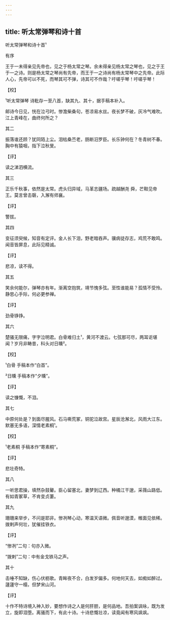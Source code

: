 ```yaml
---
---
---
```

title: 听太常弹琴和诗十首
---



听太常弹琴和诗十首¹

有序





王于一未得亲见先帝也，见之于杨太常之琴。余未得亲见杨太常之琴也，见之于王于一之诗。则是杨太常之琴尚有先帝，而王于一之诗尚有杨太常琴中之先帝。此际人心，先帝可以不死，而琴其可不弹，诗其可不作哉？吁嗟乎琴！吁嗟乎琴！

【校】

¹听太常弹琴 诗粃存一至八首，缺其九、其十，据手稿本补入。

邮诗今日见，恍在泣弓时。惨澹柴桑句，苍凉易水丝。夜长梦不破，灰冷气难吹。江上青峰在，曲终何所之？





其二


振落谁还顾？犹同陌上尘。泪枯桑苎老，肠断汨罗臣。长乐钟何在？冬青树不春。胸中有猿咽，指下泣秋旻。

【评】

读之涕泗横流。





其三


正乐千秋事，依然是太常。虎头归异域，马革志疆场。疏越酬尧 舜，芒鞋见帝王。莫言曾击磬，入澥有师襄。

【评】

警拔。





其四


变征须臾候，知音有定评。金人长下泪，野老暗吞声。骥病徒存志，鸡荒不敢鸣。闻音皆屏息，此际见精诚。

【评】

悲凉，读不得。





其五


笑余何能尔，弹琴亦有年。渐离空抱筑，靖节愧多弦。至性谁能易？孤情不受怜。静思心手际，何必更参禅。

【评】

劲骨铮铮。





其六


楚骚无限痛，字字泣明君。白骨难归土¹，黄河不渡云。七弦那可尽，两耳讵堪闻？岁月非畴昔，科头对日曛²。

【校】

¹白骨 手稿本作“白首”。

²日曛 手稿本作“夕曛”。

【评】

读之慷慨，不泪。





其七


中原何处是？到面尽腥风。石马嘶荒冢，铜驼泣故宫。星辰沧澥北，风雨大江东。默塞无多语，深情老素桐¹。

【校】

¹老素桐 手稿本作“寄素桐”。

【评】

悲壮奇特。





其八


一听思君操，填然杂鼓鼙。臣心留塞北，妻梦到辽西。种橘江干邈，采薇山路低。有如青冢草，不肯变贞萋。





其九


珊珊来举步，不问是耶非。惨冽琴心动，寒温天语微。佩音听邈漠，帷面见依稀。拨剌声何壮，犹催挂铁衣。

【评】

“惨冽”二句：句亦入微。

“拨剌”二句：中有金戈铁马之声。





其十


击唾不知缺，伤心伏枥歌。青眸夜不合，白发岁偏多。何地何天去，如痴如醉过。蘧蘧守一榻，但梦宋山河。

【评】

十作不特诗境入神入妙，要想作诗之人是何肝胆，是何品地。吾拍案讽咏，既为发立，旋即泪堕。离骚而下，有此十诗。十诗悲慨壮凉，读竟闻有寒风飒飒。